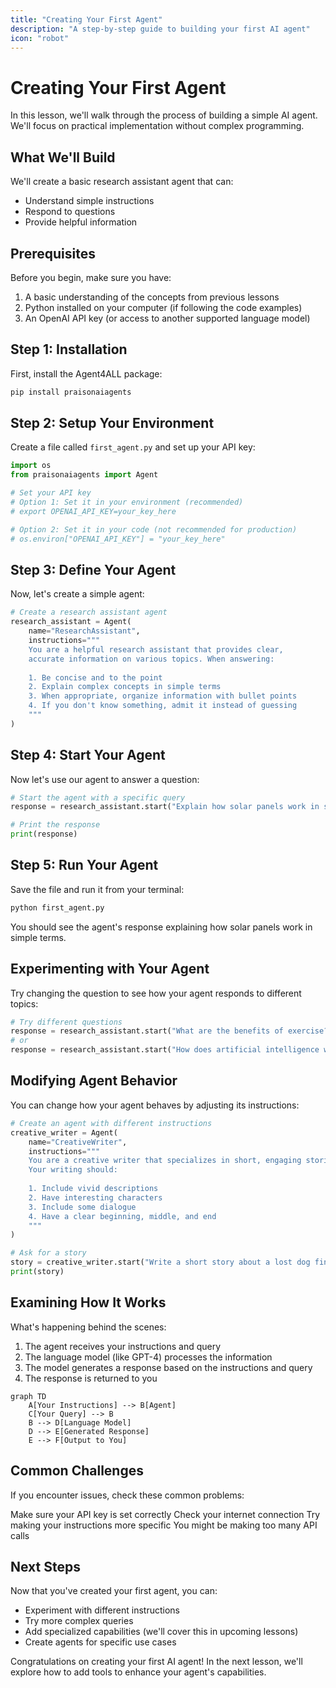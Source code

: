 ```yaml
---
title: "Creating Your First Agent"
description: "A step-by-step guide to building your first AI agent"
icon: "robot"
---
```


# Creating Your First Agent

In this lesson, we'll walk through the process of building a simple AI agent. We'll focus on practical implementation without complex programming.

## What We'll Build

We'll create a basic research assistant agent that can:
- Understand simple instructions
- Respond to questions
- Provide helpful information

## Prerequisites

Before you begin, make sure you have:

1. A basic understanding of the concepts from previous lessons
2. Python installed on your computer (if following the code examples)
3. An OpenAI API key (or access to another supported language model)

## Step 1: Installation

First, install the Agent4ALL package:

```bash
pip install praisonaiagents
```

## Step 2: Setup Your Environment

Create a file called `first_agent.py` and set up your API key:

```python
import os
from praisonaiagents import Agent

# Set your API key
# Option 1: Set it in your environment (recommended)
# export OPENAI_API_KEY=your_key_here

# Option 2: Set it in your code (not recommended for production)
# os.environ["OPENAI_API_KEY"] = "your_key_here"
```

## Step 3: Define Your Agent

Now, let's create a simple agent:

```python
# Create a research assistant agent
research_assistant = Agent(
    name="ResearchAssistant",
    instructions="""
    You are a helpful research assistant that provides clear, 
    accurate information on various topics. When answering:
    
    1. Be concise and to the point
    2. Explain complex concepts in simple terms
    3. When appropriate, organize information with bullet points
    4. If you don't know something, admit it instead of guessing
    """
)
```

## Step 4: Start Your Agent

Now let's use our agent to answer a question:

```python
# Start the agent with a specific query
response = research_assistant.start("Explain how solar panels work in simple terms")

# Print the response
print(response)
```

## Step 5: Run Your Agent

Save the file and run it from your terminal:

```bash
python first_agent.py
```

You should see the agent's response explaining how solar panels work in simple terms.

## Experimenting with Your Agent

Try changing the question to see how your agent responds to different topics:

```python
# Try different questions
response = research_assistant.start("What are the benefits of exercise?")
# or
response = research_assistant.start("How does artificial intelligence work?")
```

## Modifying Agent Behavior

You can change how your agent behaves by adjusting its instructions:

```python
# Create an agent with different instructions
creative_writer = Agent(
    name="CreativeWriter",
    instructions="""
    You are a creative writer that specializes in short, engaging stories.
    Your writing should:
    
    1. Include vivid descriptions
    2. Have interesting characters
    3. Include some dialogue
    4. Have a clear beginning, middle, and end
    """
)

# Ask for a story
story = creative_writer.start("Write a short story about a lost dog finding its way home")
print(story)
```

## Examining How It Works

What's happening behind the scenes:

1. The agent receives your instructions and query
2. The language model (like GPT-4) processes the information
3. The model generates a response based on the instructions and query
4. The response is returned to you

```mermaid
graph TD
    A[Your Instructions] --> B[Agent]
    C[Your Query] --> B
    B --> D[Language Model]
    D --> E[Generated Response]
    E --> F[Output to You]
```

## Common Challenges

If you encounter issues, check these common problems:

<CardGroup cols={2}>
  <Card title="API Key Issues" icon="key">
    Make sure your API key is set correctly
  </Card>
  <Card title="Connection Problems" icon="wifi">
    Check your internet connection
  </Card>
  <Card title="Unclear Instructions" icon="circle-question">
    Try making your instructions more specific
  </Card>
  <Card title="Rate Limits" icon="hand">
    You might be making too many API calls
  </Card>
</CardGroup>

## Next Steps

Now that you've created your first agent, you can:
- Experiment with different instructions
- Try more complex queries
- Add specialized capabilities (we'll cover this in upcoming lessons)
- Create agents for specific use cases

Congratulations on creating your first AI agent! In the next lesson, we'll explore how to add tools to enhance your agent's capabilities.
